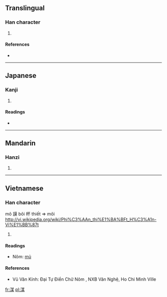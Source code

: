 ==Translingual==

===Han character===
{{Han char|rn=85|rad=水|as=09|sn=12|four=|canj=水廿一木 (ETMD)}}

# {{defn|Han|sort=水09}}

====References====
* {{Han ref|kx=0636.150|dkj=17815|dj=1043.180|hdz=31667.050|uh=6E48|ud=28232}}

----

==Japanese==

===Kanji===
{{ja-kanji|grade=|rs=水09}}

# {{defn|lang=ja|sort=水09}}

====Readings====
* {{ja-readings|on=[[ばい]] (bai), [[め]] (me)|kun=[[やぶる]] (yaburu)}}

----

==Mandarin==

===Hanzi===
{{cmn-hanzi|pin=[[méi]] ([[mei2]])|wg=mei<sup>2</sup>}}

# {{defn|lang=cmn|sort=水09}}

----

==Vietnamese==

===Han character===
{{vi-hantu|môi |rs=水09}}

mô 謨 bôi 杯 thiết => môi  http://vi.wikipedia.org/wiki/Phi%C3%AAn_thi%E1%BA%BFt_H%C3%A1n-Vi%E1%BB%87t
# {{defn|lang=vi|sort=水09}}

====Readings====
* Nôm: [[mủ]]
====References====
* Vũ Văn Kính: Đại Tự Điển Chữ Nôm , NXB Văn Nghệ, Ho Chi Minh Ville

[[fr:湈]]
[[pl:湈]]